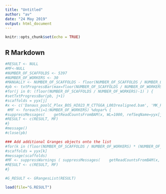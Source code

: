 ---
title: "Untitled"
author: "av"
date: "24 May 2019"
output: html_document
---

```{r setup, include=FALSE}
knitr::opts_chunk$set(echo = TRUE)
```

## R Markdown


```{r }

#RESULT <- NULL
#MF<-NULL
#NUMBER_OF_SCAFFOLDS <- 5397
#NUMBER_OF_WORKERS <- 30
#MANUALLY <- NUMBER_OF_SCAFFOLDS - floor(NUMBER_OF_SCAFFOLDS / NUMBER_OF_WORKERS) * NUMBER_OF_WORKERS
#pb <- txtProgressBar(max=floor(NUMBER_OF_SCAFFOLDS / NUMBER_OF_WORKERS)-1)
#for(j in 0: (floor(NUMBER_OF_SCAFFOLDS / NUMBER_OF_WORKERS)-1) ) {
#setTxtProgressBar(pb, j+1)
#scaffolds = yyx[j]
#x <- c('Danaus_poolC_Plex_BOS_HI023_M_CTTGGA_L003realigned.bam', 'MK_Plex_Mex_1742_F_GATCAG_L002realigned.bam', 'MK_Plex_NJ_116_M_GAGTGG_L008.realigned.bam', 'MK_Plex_StMFL_122_F_ATCACG_L008realigned.bam', 'MK_Plex_StMFL_109_M_ACTTGA_L007realigned.bam', 'MK_Plex_TX_T11_F_GGCTAC_L0013realigned.bam')
 #MF <- foreach(i=1:NUMBER_OF_WORKERS) %dopar% {   
#suppressMessages(    getReadCountsFromBAM(x, WL=1000, refSeqName=yyx[j*NUMBER_OF_WORKERS+i])) }
#RESULT <- c(RESULT, MF)
#}
#message()
#close(pb)

### Add additional Granges objects onto the list
#for(k in (floor(NUMBER_OF_SCAFFOLDS / NUMBER_OF_WORKERS) * (NUMBER_OF_WORKERS) + 1): NUMBER_OF_SCAFFOLDS  ) {
#scaffolds = yyx[k]
#message(scaffolds)
#MF <- suppressWarnings ( suppressMessages(    getReadCountsFromBAM(x, WL=1000, refSeqName=yyx[k])) )
#RESULT <- c(RESULT, MF)
#}

#G_RESULT <- GRangesList(RESULT)

load(file="G.RESULT")

```

